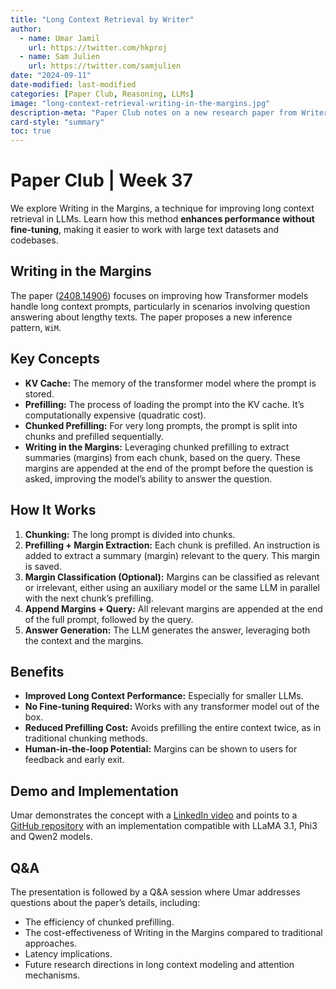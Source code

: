 ```yaml
---
title: "Long Context Retrieval by Writer"
author:
  - name: Umar Jamil
    url: https://twitter.com/hkproj
  - name: Sam Julien
    url: https://twitter.com/samjulien
date: "2024-09-11"
date-modified: last-modified
categories: [Paper Club, Reasoning, LLMs]
image: "long-context-retrieval-writing-in-the-margins.jpg"
description-meta: "Paper Club notes on a new research paper from Writer titled 'Writing in the Margins: Better Inference Pattern for Long Context Retrieval.' The paper explores the use of KV cache to improve long context retrieval in LLMs."
card-style: "summary"
toc: true
---
```

# Paper Club | Week 37

We explore Writing in the Margins, a technique for improving long context retrieval in LLMs. Learn how this method **enhances performance without fine-tuning**, making it easier to work with large text datasets and codebases.

## Writing in the Margins

The paper ([2408.14906](https://www.arxiv.org/abs/2408.14906)) focuses on improving how Transformer models handle long context prompts, particularly in scenarios involving question answering about lengthy texts. The paper proposes a new inference pattern, `WiM`.

## Key Concepts

* **KV Cache:** The memory of the transformer model where the prompt is stored.
* **Prefilling:** The process of loading the prompt into the KV cache. It's computationally expensive (quadratic cost).
* **Chunked Prefilling:** For very long prompts, the prompt is split into chunks and prefilled sequentially.
* **Writing in the Margins:**  Leveraging chunked prefilling to extract summaries (margins) from each chunk, based on the query. These margins are appended at the end of the prompt before the question is asked, improving the model's ability to answer the question.

## How It Works

1. **Chunking:** The long prompt is divided into chunks.
2. **Prefilling + Margin Extraction:** Each chunk is prefilled. An instruction is added to extract a summary (margin) relevant to the query. This margin is saved.
3. **Margin Classification (Optional):** Margins can be classified as relevant or irrelevant, either using an auxiliary model or the same LLM in parallel with the next chunk's prefilling.
4. **Append Margins + Query:** All relevant margins are appended at the end of the full prompt, followed by the query.
5. **Answer Generation:** The LLM generates the answer, leveraging both the context and the margins.

## Benefits

* **Improved Long Context Performance:**  Especially for smaller LLMs.
* **No Fine-tuning Required:** Works with any transformer model out of the box.
* **Reduced Prefilling Cost:** Avoids prefilling the entire context twice, as in traditional chunking methods.
* **Human-in-the-loop Potential:** Margins can be shown to users for feedback and early exit.

## Demo and Implementation

Umar demonstrates the concept with a [LinkedIn video](https://www.linkedin.com/posts/ujamil_we-have-models-that-can-handle-millions-of-activity-7234541844670382080-F1tF) and points to a [GitHub repository](https://github.com/writer/writing-in-the-margins) with an implementation compatible with LLaMA 3.1, Phi3 and Qwen2 models.

## Q&A

The presentation is followed by a Q&A session where Umar addresses questions about the paper's details, including:

* The efficiency of chunked prefilling.
* The cost-effectiveness of Writing in the Margins compared to traditional approaches.
* Latency implications.
* Future research directions in long context modeling and attention mechanisms.